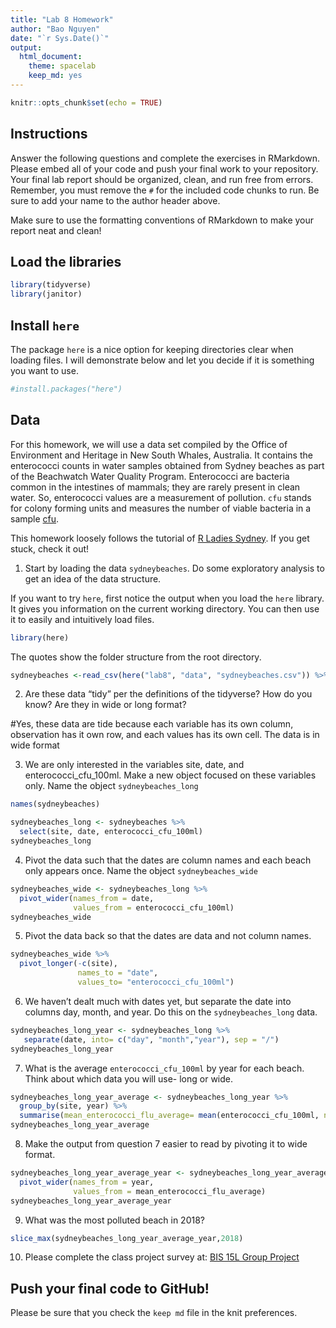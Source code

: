 ```yaml
---
title: "Lab 8 Homework"
author: "Bao Nguyen"
date: "`r Sys.Date()`"
output:
  html_document: 
    theme: spacelab
    keep_md: yes
---
```


```r
knitr::opts_chunk$set(echo = TRUE)
```

## Instructions
Answer the following questions and complete the exercises in RMarkdown. Please embed all of your code and push your final work to your repository. Your final lab report should be organized, clean, and run free from errors. Remember, you must remove the `#` for the included code chunks to run. Be sure to add your name to the author header above.  

Make sure to use the formatting conventions of RMarkdown to make your report neat and clean!  

## Load the libraries
```r
library(tidyverse)
library(janitor)
``` 

## Install `here`
The package `here` is a nice option for keeping directories clear when loading files. I will demonstrate below and let you decide if it is something you want to use.  
```r
#install.packages("here")
```

## Data
For this homework, we will use a data set compiled by the Office of Environment and Heritage in New South Whales, Australia. It contains the enterococci counts in water samples obtained from Sydney beaches as part of the Beachwatch Water Quality Program. Enterococci are bacteria common in the intestines of mammals; they are rarely present in clean water. So, enterococci values are a measurement of pollution. `cfu` stands for colony forming units and measures the number of viable bacteria in a sample [cfu](https://en.wikipedia.org/wiki/Colony-forming_unit).   

This homework loosely follows the tutorial of [R Ladies Sydney](https://rladiessydney.org/). If you get stuck, check it out!  

1. Start by loading the data `sydneybeaches`. Do some exploratory analysis to get an idea of the data structure.


If you want to try `here`, first notice the output when you load the `here` library. It gives you information on the current working directory. You can then use it to easily and intuitively load files.
```r
library(here)
```

The quotes show the folder structure from the root directory.
```r
sydneybeaches <-read_csv(here("lab8", "data", "sydneybeaches.csv")) %>% janitor::clean_names()
```

2. Are these data "tidy" per the definitions of the tidyverse? How do you know? Are they in wide or long format?

#Yes, these data are tide because each variable has its own column, observation has it own row, and each values has its own cell. The data is in wide format

3. We are only interested in the variables site, date, and enterococci_cfu_100ml. Make a new object focused on these variables only. Name the object `sydneybeaches_long`

```r
names(sydneybeaches)
```


```r
sydneybeaches_long <- sydneybeaches %>% 
  select(site, date, enterococci_cfu_100ml)
sydneybeaches_long
```


4. Pivot the data such that the dates are column names and each beach only appears once. Name the object `sydneybeaches_wide`

```r
sydneybeaches_wide <- sydneybeaches_long %>% 
  pivot_wider(names_from = date,
              values_from = enterococci_cfu_100ml)
sydneybeaches_wide
```


5. Pivot the data back so that the dates are data and not column names.

```r
sydneybeaches_wide %>% 
  pivot_longer(-c(site),
               names_to = "date",
               values_to= "enterococci_cfu_100ml")
```


6. We haven't dealt much with dates yet, but separate the date into columns day, month, and year. Do this on the `sydneybeaches_long` data.

```r
sydneybeaches_long_year <- sydneybeaches_long %>% 
   separate(date, into= c("day", "month","year"), sep = "/")
sydneybeaches_long_year
```


7. What is the average `enterococci_cfu_100ml` by year for each beach. Think about which data you will use- long or wide.

```r
sydneybeaches_long_year_average <- sydneybeaches_long_year %>% 
  group_by(site, year) %>% 
  summarise(mean_enterococci_flu_average= mean(enterococci_cfu_100ml, na.rm = T))
sydneybeaches_long_year_average
```


8. Make the output from question 7 easier to read by pivoting it to wide format.
```r
sydneybeaches_long_year_average_year <- sydneybeaches_long_year_average %>% 
  pivot_wider(names_from = year,
              values_from = mean_enterococci_flu_average)
sydneybeaches_long_year_average_year
```


9. What was the most polluted beach in 2018?

```r
slice_max(sydneybeaches_long_year_average_year,2018)
```



10. Please complete the class project survey at: [BIS 15L Group Project](https://forms.gle/H2j69Z3ZtbLH3efW6)


## Push your final code to GitHub!
Please be sure that you check the `keep md` file in the knit preferences.   